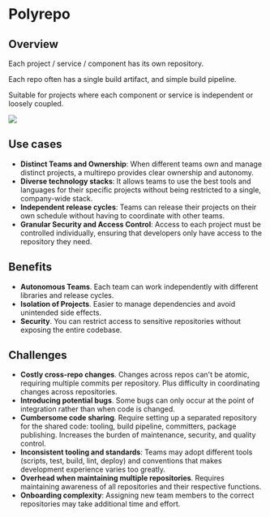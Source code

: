 # Polyrepo

## Overview

Each project / service / component has its own repository.

Each repo often has a single build artifact, and simple build pipeline.

Suitable for projects where each component or service is independent or loosely coupled.

![](https://monorepo.tools/images/polyrepo-practice.svg)


## Use cases

- **Distinct Teams and Ownership**: When different teams own and manage distinct projects, a multirepo provides clear ownership and autonomy.
- **Diverse technology stacks**: It allows teams to use the best tools and languages for their specific projects without being restricted to a single, company-wide stack.
- **Independent release cycles**: Teams can release their projects on their own schedule without having to coordinate with other teams.
- **Granular Security and Access Control**: Access to each project must be controlled individually, ensuring that developers only have access to the repository they need.


## Benefits

- **Autonomous Teams**. Each team can work independently with different libraries and release cycles.
- **Isolation of Projects**. Easier to manage dependencies and avoid unintended side effects.
- **Security**. You can restrict access to sensitive repositories without exposing the entire codebase.


## Challenges

- **Costly cross-repo changes**. Changes across repos can't be atomic, requiring multiple commits per repository. Plus difficulty in coordinating changes across repositories.
- **Introducing potential bugs**. Some bugs can only occur at the point of integration rather than when code is changed.
- **Cumbersome code sharing**. Require setting up a separated repository for the shared code: tooling, build pipeline, committers, package publishing. Increases the burden of maintenance, security, and quality control.
- **Inconsistent tooling and standards**: Teams may adopt different tools (scripts, test, build, lint, deploy) and conventions that makes development experience varies too greatly.
- **Overhead when maintaining multiple repositories**. Requires maintaining awareness of all repositories and their respective functions.
- **Onboarding complexity**: Assigning new team members to the correct repositories may take additional time and effort.
